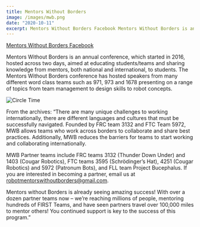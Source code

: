```yaml
---
title: Mentors Without Borders
image: /images/mwb.png
date: "2020-10-11"
excerpt: Mentors Without Borders Facebook Mentors Without Borders is an annual conference, which started in 2016, hosted across two days, aimed at educating...
---
```


[Mentors Without Borders Facebook](https://www.facebook.com/mentorswithoutborders/)

Mentors Without Borders is an annual conference, which started in 2016, hosted across two days, aimed at educating students/teams and sharing knowledge from mentors, both national and international, to students. The Mentors Without Borders conference has hosted speakers from many different word class teams such as 971, 973 and 1678 presenting on a range of topics from team management to design skills to robot concepts.

![Circle Time](https://user-images.githubusercontent.com/32213671/93318446-10bc3d00-f852-11ea-8a0b-4982cd9c947e.jpg)

From the archives:
“There are many unique challenges to working internationally, there are different languages and cultures that must be successfully navigated. Founded by FRC team 3132 and FTC Team 5972, MWB allows teams who work across borders to collaborate and share best practices. Additionally, MWB reduces the barriers for teams to start working and collaborating internationally.

MWB Partner teams include FRC teams 3132 (Thunder Down Under) and 1403 (Cougar Robotics), FTC teams 3595 (Schrödinger’s Hat), 4251 (Cougar Robotics) and 5972 (Patronum Bots), and FLL team Project Bucephalus. If you are interested in becoming a partner, email us at [robotmentorswithoutborders@gmail.com](mailto:robotmentorswithoutborders@gmail.com).

Mentors without Borders is already seeing amazing success! With over a dozen partner teams now – we’re reaching millions of people, mentoring hundreds of FIRST Teams, and have seen partners travel over 100,000 miles to mentor others! You continued support is key to the success of this program.”
